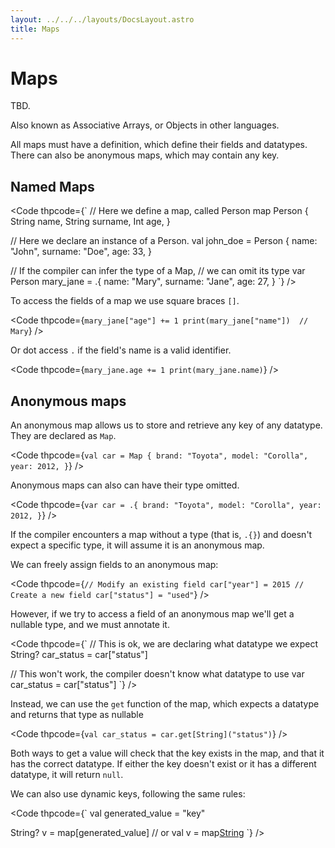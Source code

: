 ```yaml
---
layout: ../../../layouts/DocsLayout.astro
title: Maps
---
```


# Maps

TBD.

Also known as Associative Arrays, or Objects in other languages.

All maps must have a definition, which define their fields and datatypes.
There can also be anonymous maps, which may contain any key.

## Named Maps

<Code thpcode={`
// Here we define a map, called Person
map Person {
    String name,
    String surname,
    Int age,
}

// Here we declare an instance of a Person.
val john_doe = Person {
    name: "John",
    surname: "Doe",
    age: 33,
}

// If the compiler can infer the type of a Map,
// we can omit its type
var Person mary_jane = .{
    name: "Mary",
    surname: "Jane",
    age: 27,
}
`} />

To access the fields of a map we use square braces `[]`.

<Code thpcode={`
mary_jane["age"] += 1
print(mary_jane["name"])  // Mary
`} />

Or dot access `.` if the field's name is a valid identifier.

<Code thpcode={`
mary_jane.age += 1
print(mary_jane.name)
`} />


## Anonymous maps

An anonymous map allows us to store and retrieve any key of any datatype.
They are declared as `Map`.

<Code thpcode={`
val car = Map {
    brand: "Toyota",
    model: "Corolla",
    year: 2012,
}
`} />

Anonymous maps can also can have their type omitted.

<Code thpcode={`
var car = .{
    brand: "Toyota",
    model: "Corolla",
    year: 2012,
}
`} />

If the compiler encounters a map without a type (that is, `.{}`)
and doesn't expect a specific type, it will assume it is an
anonymous map.

We can freely assign fields to an anonymous map:

<Code thpcode={`
// Modify an existing field
car["year"] = 2015
// Create a new field
car["status"] = "used"
`} />

However, if we try to access a field of an anonymous map we'll get
a nullable type, and we must annotate it.

<Code thpcode={`
// This is ok, we are declaring what datatype we expect
String? car_status = car["status"]

// This won't work, the compiler doesn't know what datatype to use
var car_status = car["status"]
`} />

Instead, we can use the `get` function of the map, which expects a
datatype and returns that type as nullable

<Code thpcode={`
val car_status = car.get[String]("status")
`} />

Both ways to get a value will check that the key exists in the map,
and that it has the correct datatype. If either the key doesn't exist
or it has a different datatype, it will return `null`.

We can also use dynamic keys, following the same rules:

<Code thpcode={`
val generated_value = "key"

String? v = map[generated_value]
// or
val v = map[String](generated_value)
`} />
